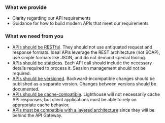 <div className="feature">

### What we provide

- Clarity regarding our API requirements
- Guidance for how to build modern APIs that meet our requirements

### What we need from you

- [APIs should be RESTful](https://restfulapi.net/soap-vs-rest-apis/). They should not use antiquated request and response formats. Ideal APIs leverage the REST architecture (not SOAP), use simple formats like JSON, and do not demand special tooling.
- [APIs should be stateless](https://restfulapi.net/statelessness/#:~:text=Being%20stateless%20makes%20REST%20APIs,easy%20to%20cache%20as%20well.&text=The%20server%20never%20loses%20track,necessary%20information%20with%20each%20request.). Each API call should include the necessary details required to process it. Session management should not be required.
- [APIs should be versioned](https://restfulapi.net/versioning/). Backward-incompatible changes should be published as a separate version. Changes between versions should be documented.
- [APIs should be cache-compatible](https://docs.aws.amazon.com/apigateway/latest/developerguide/api-gateway-caching.html). Lighthouse will not necessarily cache API responses, but client applications must be able to rely on appropriate cache behavior.
- [APIs must be compatible with a layered architecture](https://apiacademy.co/2015/04/api-design-202-architectural-layers/) since they will be behind the API Gateway.

</div>

